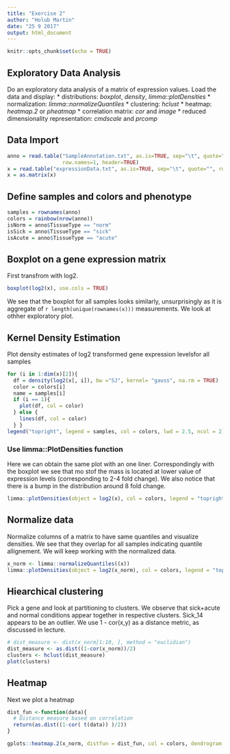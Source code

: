 ```yaml
---
title: "Exercise 2"
author: "Holub Martin"
date: "25 9 2017"
output: html_document
---
```


```r
knitr::opts_chunk$set(echo = TRUE)
```

## Exploratory Data Analysis

Do an exploratory data analysis of a matrix of expression values. Load the data and display:
* distributions: *boxplot*, *density*, *limma::plotDensities*
* normalization: *limma::normalizeQuantiles*
* clustering: *hclust*
* heatmap: *heatmap.2* or *pheatmap*
* correlation matrix: *cor* and *image*
* reduced dimensionality representation: *cmdscale* and *prcomp*


## Data Import
```r
anno = read.table("SampleAnnotation.txt", as.is=TRUE, sep="\t", quote="",
                  row.names=1, header=TRUE)
x = read.table("expressionData.txt", as.is=TRUE, sep="\t", quote="", row.names=1, header=TRUE, check.names = FALSE)
x = as.matrix(x)
```

## Define samples and colors and phenotype
```r
samples = rownames(anno)
colors = rainbow(nrow(anno))
isNorm = anno$TissueType == "norm"
isSick = anno$TissueType == "sick"
isAcute = anno$TissueType == "acute"
```
## Boxplot on a gene expression matrix

First transfrom with log2.

```r
boxplot(log2(x), use.cols = TRUE)
```

We see that the boxplot for all samples looks similarly, unsurprisingly as it is aggregate of `r length(unique(rownames(x)))` measurements. We look at othher exploratory plot.

## Kernel Density Estimation
Plot density estimates of log2 transformed gene expression levelsfor all samples
```r
for (i in 1:dim(x)[2]){
  df = density(log2(x[, i]), bw ="SJ", kernel= "gauss", na.rm = TRUE)
  color = colors[i]
  name = samples[i]
  if (i == 1){
    plot(df, col = color)
  } else {
    lines(df, col = color)
  } }
legend("topright", legend = samples, col = colors, lwd = 2.5, ncol = 2)
```

### Use limma::PlotDensities function
Here we can obtain the same plot with an one liner.
Correspondingly with the boxplot we see that mo stof the mass is located at lower value of expression levels (corresponding to 2-4 fold change). We also notice that there is a bump in the distribution around 8 fold change.
```r
limma::plotDensities(object = log2(x), col = colors, legend = "topright")
```
## Normalize data

Normalize columns of a matrix to have same quantiles and visualize densities. We see that they overlap for all samples indicating quantile allignement. We will keep working with the normalized data.

```r
x_norm <- limma::normalizeQuantiles((x))
limma::plotDensities(object = log2(x_norm), col = colors, legend = "topright")
```

## Hiearchical clustering

Pick a gene and look at partitioning to clusters. We observe that sick+acute and normal conditions appear together in respective clusters. Sick_14 appears to be an outlier. We use 1 - cor(x,y) as a distance metric, as discussed in lecture.

```r
# dist_measure <- dist(x_norm[1:10, ], method = "euclidian")
dist_measure <- as.dist((1-cor(x_norm))/2)
clusters <- hclust(dist_measure)
plot(clusters)
```

## Heatmap

Next we plot a heatmap

```r
dist_fun <-function(data){
  # Distance measure based on correlation
  return(as.dist((1-cor( t(data)) )/2))
}

gplots::heatmap.2(x_norm, distfun = dist_fun, col = colors, dendrogram = "row")

```